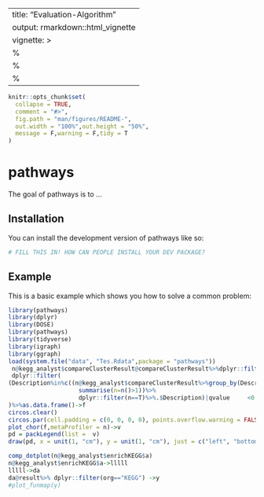 <!--
 * @Author: wxm-web 2402715813@qq.com
 * @Date: 2022-02-10 14:45:03
 * @LastEditors: wxm-web 2402715813@qq.com
 * @LastEditTime: 2022-05-22 19:52:49
 * @FilePath: \pathways\vignettes\Evaluation-Algorithm.Rmd
-->
---
title: "Evaluation-Algorithm"
output: rmarkdown::html_vignette
vignette: >
  %\VignetteIndexEntry{Evaluation-Algorithm}
  %\VignetteEngine{knitr::rmarkdown}
  %\VignetteEncoding{UTF-8}
---

<!-- README.md is generated from README.Rmd. Please edit that file -->

```r
knitr::opts_chunk$set(
  collapse = TRUE,
  comment = "#>",
  fig.path = "man/figures/README-",
  out.width = "100%",out.height = "50%",
  message = F,warning = F,tidy = T
)
```

# pathways

<!-- badges: start -->
<!-- badges: end -->

The goal of pathways is to ...

## Installation

You can install the development version of pathways like so:

``` r
# FILL THIS IN! HOW CAN PEOPLE INSTALL YOUR DEV PACKAGE?
```

## Example

This is a basic example which shows you how to solve a common problem:


```r
library(pathways)
library(dplyr)
library(DOSE)
library(pathways)
library(tidyverse)
library(igraph)
library(ggraph)
load(system.file("data", "Tes.Rdata",package = "pathways"))
 n@kegg_analyst$compareClusterResult@compareClusterResult%>%dplyr::filter(org=="KEGG")%>%
 dplyr::filter(
(Description%in%c((n@kegg_analyst$compareClusterResult%>%group_by(Description)%>%
                    summarise(n=n()>1))%>%
                    dplyr::filter(n==T)%>%.$Description)|qvalue     <0.05)
)%>%as.data.frame()->f
circos.clear()
circos.par(cell.padding = c(0, 0, 0, 0), points.overflow.warning = FALSE,start.degree=90)
plot_chor(f,metaProfiler = n)->v
pd = packLegend(list =  v)
draw(pd, x = unit(1, "cm"), y = unit(1, "cm"), just = c("left", "bottom"))

```

```r
comp_dotplot(n@kegg_analyst$enrichKEGG$a)
n@kegg_analyst$enrichKEGG$a->lllll
lllll->da
da@result%>% dplyr::filter(org=="KEGG") ->y
#plot_funmap(y)
```